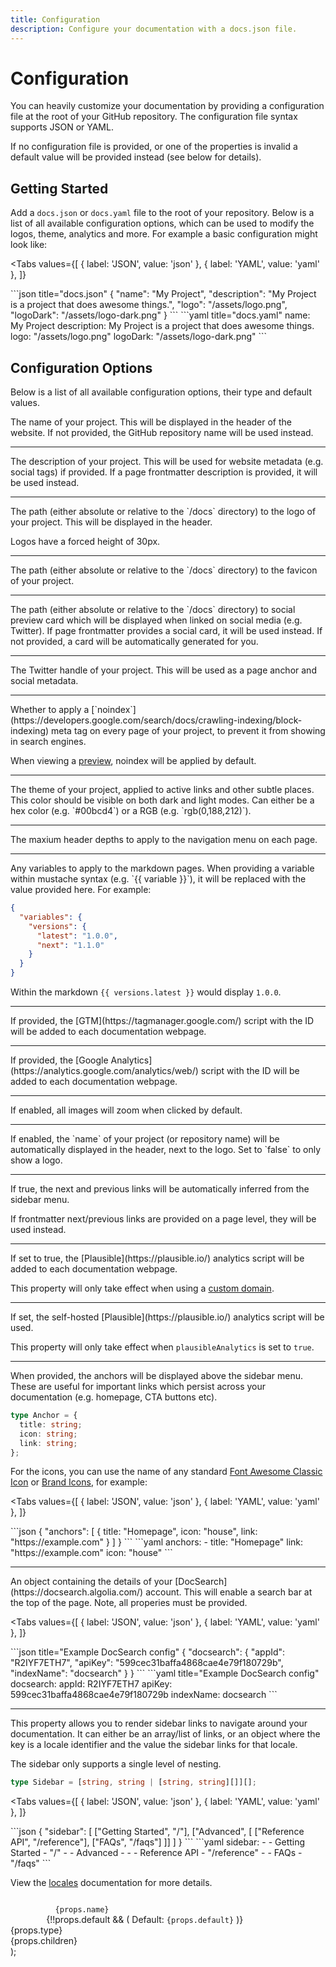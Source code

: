 ```yaml
---
title: Configuration
description: Configure your documentation with a docs.json file.
---
```


# Configuration

You can heavily customize your documentation by providing a configuration file at the root of your
GitHub repository. The configuration file syntax supports JSON or YAML.

If no configuration file is provided, or one of the properties is invalid a default value will be provided
instead (see below for details).

## Getting Started

Add a `docs.json` or `docs.yaml` file to the root of your repository. Below is a list of all
available configuration options, which can be used to modify the logos, theme, analytics and more. For example
a basic configuration might look like:

<Tabs
  values={[
    { label: 'JSON', value: 'json' },
    { label: 'YAML', value: 'yaml' },
  ]}
>
  <TabItem value="json">
  ```json title="docs.json"
  {
    "name": "My Project",
    "description": "My Project is a project that does awesome things.",
    "logo": "/assets/logo.png",
    "logoDark": "/assets/logo-dark.png"
  }
  ```
  </TabItem>
  <TabItem value="yaml">
  ```yaml title="docs.yaml"
  name: My Project
  description: My Project is a project that does awesome things.
  logo: "/assets/logo.png"
  logoDark: "/assets/logo-dark.png"
  ```
  </TabItem>
</Tabs>

## Configuration Options

Below is a list of all available configuration options, their type and default values.

<Property name="name" type="string">
  The name of your project. This will be displayed in the header of the website. If not provided,
  the GitHub repository name will be used instead.
</Property>

<hr />

<Property name="description" type="string">
  The description of your project. This will be used for website metadata (e.g. social tags) if
  provided. If a page frontmatter description is provided, it will be used instead.
</Property>

<hr />

<Property name="logo" type="string">
The path (either absolute or relative to the `/docs` directory) to the logo of your project. This will be
displayed in the header.

<Info>Logos have a forced height of 30px.</Info>
</Property>

<hr />

<Property name="logoDark" type="string">
  The path (either absolute or relative to the `/docs` directory) to the favicon of your project.
</Property>

<hr />

<Property name="socialPreview" type="string">
  The path (either absolute or relative to the `/docs` directory) to social preview card which will
  be displayed when linked on social media (e.g. Twitter). If page frontmatter provides a social
  card, it will be used instead. If not provided, a card will be automatically generated for you.
</Property>

<hr />

<Property name="twitter" type="string">
  The Twitter handle of your project. This will be used as a page anchor and social metadata.
</Property>

<hr />

<Property name="noindex" type="string">
Whether to apply a [`noindex`](https://developers.google.com/search/docs/crawling-indexing/block-indexing) 
meta tag on every page of your project, to prevent it from showing in search engines.

<Info>When viewing a [preview](/previews), noindex will be applied by default.</Info>
</Property>

<hr />

<Property name="theme" type="string" default="#00bcd4">
  The theme of your project, applied to active links and other subtle places. This color should be
  visible on both dark and light modes. Can either be a hex color (e.g. `#00bcd4`) or a RGB (e.g.
  `rgb(0,188,212)`).
</Property>

<hr />

<Property name="headerDepth" type="number" default="3">
  The maxium header depths to apply to the navigation menu on each page.
</Property>

<hr />

<Property name="variables" type="object">
Any variables to apply to the markdown pages. When providing a variable within mustache syntax (e.g. `{{ variable }}`),
it will be replaced with the value provided here. For example:

```json
{
  "variables": {
    "versions": {
      "latest": "1.0.0",
      "next": "1.1.0"
    }
  }
}
```

Within the markdown `{{ versions.latest }}` would display `1.0.0`.

</Property>

<hr />

<Property name="googleTagManager" type="string">
  If provided, the [GTM](https://tagmanager.google.com/) script with the ID will be added to each
  documentation webpage.
</Property>

<hr />

<Property name="googleAnalytics" type="string">
  If provided, the [Google Analytics](https://analytics.google.com/analytics/web/) script with the
  ID will be added to each documentation webpage.
</Property>

<hr />

<Property name="zoomImages" type="boolean" default="false">
  If enabled, all images will zoom when clicked by default.
</Property>

<hr />

<Property name="automaticallyDisplayName" type="boolean" default="true">
  If enabled, the `name` of your project (or repository name) will be automatically displayed in the
  header, next to the logo. Set to `false` to only show a logo.
</Property>

<hr />

<Property name="automaticallyInferNextPrevious" type="boolean" default="true">
If true, the next and previous links will be automatically inferred from the sidebar menu.

If frontmatter next/previous links are provided on a page level, they will be used instead.

</Property>

<hr />

<Property name="plausibleAnalytics" type="boolean" default="false">
If set to true, the [Plausible](https://plausible.io/) analytics script will be added to each documentation webpage.

<Warning>This property will only take effect when using a [custom domain](/custom-domains).</Warning>
</Property>

<hr />

<Property name="plausibleAnalyticsScript" type="string" default="https://plausible.io/js/script.js">
If set, the self-hosted [Plausible](https://plausible.io/) analytics script will be used.

<Warning>This property will only take effect when `plausibleAnalytics` is set to `true`.</Warning>
</Property>

<hr />

<Property name="anchors" type="Anchor[]">
When provided, the anchors will be displayed above the sidebar menu. These are useful for important links
which persist across your documentation (e.g. homepage, CTA buttons etc).

```ts
type Anchor = {
  title: string;
  icon: string;
  link: string;
};
```

For the icons, you can use the name of any standard [Font Awesome Classic Icon](https://fontawesome.com/search?o=r&s=solid)
or [Brand Icons](https://fontawesome.com/search?o=r&f=brands), for example:

<Tabs
  values={[
    { label: 'JSON', value: 'json' },
    { label: 'YAML', value: 'yaml' },
  ]}
>
  <TabItem value="json">
  ```json
  {
    "anchors": [
      { title: "Homepage", icon: "house", link: "https://example.com" }
    ]
  }
  ```
  </TabItem>
  <TabItem value="yaml">
  ```yaml
  anchors:
  - title: "Homepage"
    link: "https://example.com"
    icon: "house"
  ```
  </TabItem>
</Tabs>
</Property>

<hr />

<Property name="docsearch" type="object">
An object containing the details of your [DocSearch](https://docsearch.algolia.com/) account. This will enable
a search bar at the top of the page. Note, all properies must be provided.

<Tabs
  values={[
    { label: 'JSON', value: 'json' },
    { label: 'YAML', value: 'yaml' },
  ]}
>
  <TabItem value="json">
  ```json title="Example DocSearch config"
  {
    "docsearch": {
      "appId": "R2IYF7ETH7",
      "apiKey": "599cec31baffa4868cae4e79f180729b",
      "indexName": "docsearch"
    }
  }
  ```
  </TabItem>
  <TabItem value="yaml">
  ```yaml title="Example DocSearch config"
  docsearch:
    appId: R2IYF7ETH7
    apiKey: 599cec31baffa4868cae4e79f180729b
    indexName: docsearch
  ```
  </TabItem>
</Tabs>
</Property>

<hr />

<Property name="sidebar" type="Array<Sidebar> | Record<string, Sidebar>">
This property allows you to render sidebar links to navigate around your documentation.
It can either be an array/list of links, or an object where the key is a locale identifier
and the value the sidebar links for that locale.

The sidebar only supports a single level of nesting.

```ts
type Sidebar = [string, string | [string, string][]][];
```

<Tabs
  values={[
    { label: 'JSON', value: 'json' },
    { label: 'YAML', value: 'yaml' },
  ]}
>
  <TabItem value="json">
  ```json
  {
    "sidebar": [
      ["Getting Started", "/"],
      ["Advanced", [
        ["Reference API", "/reference"],
        ["FAQs", "/faqs"]
      ]]
    ]
  }
  ```
  </TabItem>
  <TabItem value="yaml">
  ```yaml
  sidebar:
  - - Getting Started
    - "/"
  - - Advanced
    - - - Reference API
        - "/reference"
      - - FAQs
        - "/faqs"
  ```
  </TabItem>
</Tabs>

<Info>View the [locales](/locales) documentation for more details.</Info>
</Property>

  <div>
    <div style={{ display: 'flex', alignItems: 'center' }}>
      <div style={{ flexGrow: 1 }}>
        <code className="text-docs-theme" style={{ fontSize: 16 }}>
          {props.name}
        </code>
        {!!props.default && (
          <span style={{ paddingLeft: 8 }}>
            Default: <code>{props.default}</code>
          </span>
        )}
      </div>
      <div>
        <span className="font-mono">{props.type}</span>
      </div>
    </div>
    <div>{props.children}</div>
  </div>
);
